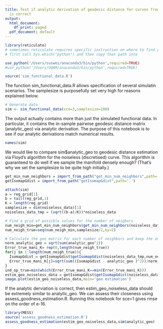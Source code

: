 ```yaml
---
title: Test if analytic derivation of geodesic distance for curves from sim_functional_data.R
  is correct
output:
  html_document:
    df_print: paged
  pdf_document: default
---
```


```r
library(reticulate)
# sometimes reticulate requires specific instruction on where to find your python
# first call Sys.which("python") and then copy that path into 

use_python('/Users/suswei/anaconda3/bin/python',required=TRUE)
#use_python('/Users/UQAM/anaconda3/bin/python',required=TRUE)
```


```r
source('sim_functional_data.R')
```

The function sim_functional_data.R allows specification of several simulatin scenarios. The samplesize is purposefully set very high for reasons explained below.

```r
# Generate data
sim <- sim_functional_data(sce=3,samplesize=100)
```

The output actually contains more than just the simulated functional data. In particular, it contains the in-sample pairwise geodesic distance matrix (analytic_geo) via analytic derivation. The purpose of this notebook is to see if our analytic derivations match numerical results.

```r
names(sim)
```


We would like to compare sim$analytic_geo to geodesic distance estimation via Floyd's algorithm for the noiseless (discretised) curve. This algorithm is guaranteed to do well if we sample the manifold densely enough? (That's why we set the samplesize to be quite high initially.)

```r
get_min_num_neighbors = import_from_path("get_min_num_neighbors",path='.')
getIsomapGdist = import_from_path("getIsomapGdist",path='.')

attach(sim)
a = reg_grid[1]
b = tail(reg_grid,1)
K = length(reg_grid)
samplesize = dim(noiseless_data)[1]
noiseless_data_tmp = (sqrt((b-a)/K))*noiseless_data

# Find a grid of possible values for the number of neigbors
num_neigh_min=get_min_num_neighbors$get_min_num_neighbors(noiseless_data_tmp)
num_neigh_true=seq(num_neigh_min,samplesize/2,by=2)

# Calculate the geo matrix for each number of neighbors and keep the one that gives the minimal error
norm_analytic_geo = sqrt(sum(analytic_geo^2))
Error_true_mani_K= rep(0,length(num_neigh_true))
for(j in 1:length(num_neigh_true)){
  IsomapGdist = getIsomapGdist$getIsomapGdist(noiseless_data_tmp,num_neigh_true[j])
  Error_true_mani_K[j]=sqrt(sum((IsomapGdist - analytic_geo )^2))/norm_analytic_geo
}
ind_op_true=min(which(Error_true_mani_K==min(Error_true_mani_K)))
estim_geo_noiseless_data = getIsomapGdist$getIsomapGdist(noiseless_data_tmp,num_neigh_true[ind_op_true])
image.plot(estim_geo_noiseless_data,main='geo estimation')
```

If the analytic derviation is correct, then estim_geo_noiseless_data should be extremely similar to analytic_geo. We can assess their closeness using assess_goodness_estimation.R. Running this notebook for sce=1 gives rmse on the order of e-16.
```r
library(MESS)
source('assess_goodness_estimation.R')
assess_goodness_estimation(estim_geo_noiseless_data,sim$analytic_geo)
```

